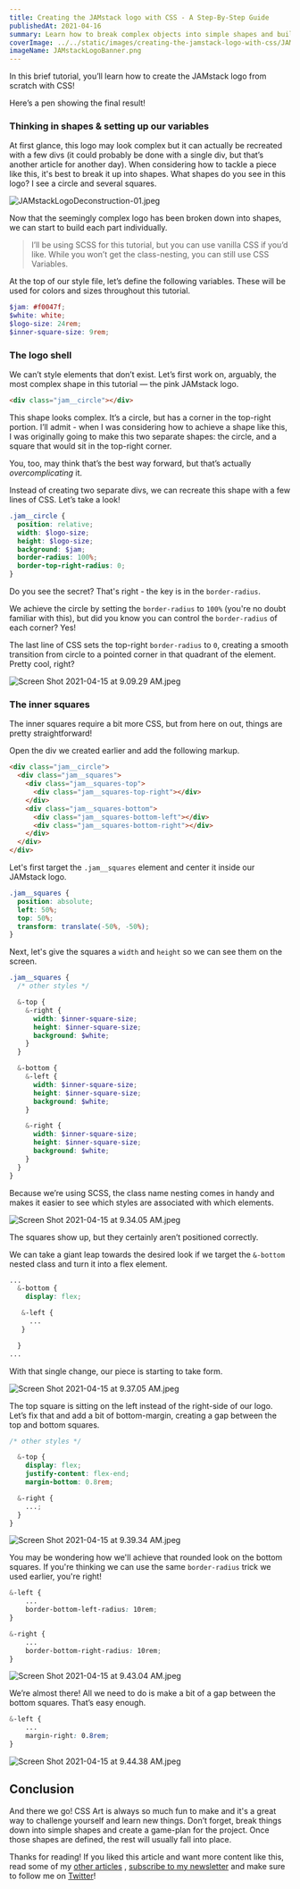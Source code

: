 ```yaml
---
title: Creating the JAMstack logo with CSS - A Step-By-Step Guide
publishedAt: 2021-04-16
summary: Learn how to break complex objects into simple shapes and build the JAMstack logo with CSS!
coverImage: ../../static/images/creating-the-jamstack-logo-with-css/JAMstackLogoBanner.png
imageName: JAMstackLogoBanner.png
---
```


In this brief tutorial, you’ll learn how to create the JAMstack logo from scratch with CSS!

Here’s a pen showing the final result!

### Thinking in shapes & setting up our variables

At first glance, this logo may look complex but it can actually be recreated with a few divs (it could probably be done with a single div, but that’s another article for another day). When considering how to tackle a piece like this, it's best to break it up into shapes. What shapes do you see in this logo? I see a circle and several squares.

![JAMstackLogoDeconstruction-01.jpeg](https://res.craft.do/user/full/2f1f2003-c717-014a-0ff0-8172b22b7eda/A35F0928-2784-4DF1-B4C0-088346A4DE98_2)

Now that the seemingly complex logo has been broken down into shapes, we can start to build each part individually.

> I’ll be using SCSS for this tutorial, but you can use vanilla CSS if you’d
> like. While you won’t get the class-nesting, you can still use CSS Variables.

At the top of our style file, let’s define the following variables. These will be used for colors and sizes throughout this tutorial.

```scss
$jam: #f0047f;
$white: white;
$logo-size: 24rem;
$inner-square-size: 9rem;
```

### The logo shell

We can’t style elements that don’t exist. Let’s first work on, arguably, the most complex shape in this tutorial — the pink JAMstack logo.

```html
<div class="jam__circle"></div>
```

This shape looks complex. It’s a circle, but has a corner in the top-right portion. I’ll admit - when I was considering how to achieve a shape like this, I was originally going to make this two separate shapes: the circle, and a square that would sit in the top-right corner.

You, too, may think that’s the best way forward, but that’s actually _overcomplicating_ it.

Instead of creating two separate divs, we can recreate this shape with a few lines of CSS. Let’s take a look!

```scss
.jam__circle {
  position: relative;
  width: $logo-size;
  height: $logo-size;
  background: $jam;
  border-radius: 100%;
  border-top-right-radius: 0;
}
```

Do you see the secret? That's right - the key is in the `border-radius`.

We achieve the circle by setting the `border-radius` to `100%` (you're no doubt familiar with this), but did you know you can control the `border-radius` of each corner? Yes!

The last line of CSS sets the top-right `border-radius` to `0`, creating a smooth transition from circle to a pointed corner in that quadrant of the element. Pretty cool, right?

![Screen Shot 2021-04-15 at 9.09.29 AM.jpeg](https://res.craft.do/user/full/2f1f2003-c717-014a-0ff0-8172b22b7eda/2CE5D41C-7A3E-4702-9FF7-D365745DB492_2)

### The inner squares

The inner squares require a bit more CSS, but from here on out, things are pretty straightforward!

Open the div we created earlier and add the following markup.

```html {2-10}
<div class="jam__circle">
  <div class="jam__squares">
    <div class="jam__squares-top">
      <div class="jam__squares-top-right"></div>
    </div>
    <div class="jam__squares-bottom">
      <div class="jam__squares-bottom-left"></div>
      <div class="jam__squares-bottom-right"></div>
    </div>
  </div>
</div>
```

Let's first target the `.jam__squares` element and center it inside our JAMstack logo.

```css
.jam__squares {
  position: absolute;
  left: 50%;
  top: 50%;
  transform: translate(-50%, -50%);
}
```

Next, let's give the squares a `width` and `height` so we can see them on the screen.

```scss {4-10,12-17,19-24}
.jam__squares {
  /* other styles */

  &-top {
    &-right {
      width: $inner-square-size;
      height: $inner-square-size;
      background: $white;
    }
  }

  &-bottom {
    &-left {
      width: $inner-square-size;
      height: $inner-square-size;
      background: $white;
    }

    &-right {
      width: $inner-square-size;
      height: $inner-square-size;
      background: $white;
    }
  }
}
```

Because we’re using SCSS, the class name nesting comes in handy and makes it easier to see which styles are associated with which elements.

![Screen Shot 2021-04-15 at 9.34.05 AM.jpeg](https://res.craft.do/user/full/2f1f2003-c717-014a-0ff0-8172b22b7eda/0BBD6C24-87FB-4F86-97B8-C8E900D67C9A_2)

The squares show up, but they certainly aren’t positioned correctly.

We can take a giant leap towards the desired look if we target the `&-bottom` nested class and turn it into a flex element.

```scss {3}
...
  &-bottom {
	display: flex;

   &-left {
	 ...
   }

  }
...
```

With that single change, our piece is starting to take form.

![Screen Shot 2021-04-15 at 9.37.05 AM.jpeg](https://res.craft.do/user/full/2f1f2003-c717-014a-0ff0-8172b22b7eda/FFC13270-5FA2-4EDB-8DBB-99490DA789AE_2)

The top square is sitting on the left instead of the right-side of our logo. Let’s fix that and add a bit of bottom-margin, creating a gap between the top and bottom squares.

```scss {4-6}
/* other styles */

  &-top {
    display: flex;
    justify-content: flex-end;
    margin-bottom: 0.8rem;

  &-right {
    ...;
  }
}
```

![Screen Shot 2021-04-15 at 9.39.34 AM.jpeg](https://res.craft.do/user/full/2f1f2003-c717-014a-0ff0-8172b22b7eda/1F4ADB5D-2A81-4F05-A29E-2FD68C12B0E3_2)

You may be wondering how we'll achieve that rounded look on the bottom squares. If you're thinking we can use the same `border-radius` trick we used earlier, you're right!

```scss {3,8}
&-left {
	...
	border-bottom-left-radius: 10rem;
}

&-right {
	...
	border-bottom-right-radius: 10rem;
}
```

![Screen Shot 2021-04-15 at 9.43.04 AM.jpeg](https://res.craft.do/user/full/2f1f2003-c717-014a-0ff0-8172b22b7eda/8CB7FC40-C372-4FD8-8004-27E8D853B8D3_2)

We’re almost there! All we need to do is make a bit of a gap between the bottom squares. That’s easy enough.

```scss {3}
&-left {
	...
	margin-right: 0.8rem;
}
```

![Screen Shot 2021-04-15 at 9.44.38 AM.jpeg](https://res.craft.do/user/full/2f1f2003-c717-014a-0ff0-8172b22b7eda/FA700C3B-69F9-45F5-806C-0B2C3F667E44_2)

## Conclusion

And there we go! CSS Art is always so much fun to make and it's a great way to challenge yourself and learn new things. Don’t forget, break things down into simple shapes and create a game-plan for the project. Once those shapes are defined, the rest will usually fall into place.

Thanks for reading! If you liked this article and want more content like this, read some of my [other articles](https://braydoncoyer.dev/blog) , [subscribe to my newsletter](https://braydoncoyer.dev/newsletter/) and make sure to follow me on [Twitter](https://twitter.com/BraydonCoyer)!

